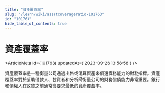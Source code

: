 ```yaml
---
title: "資產覆蓋率"
slug: "/learn/wiki/assetcoverageratio-101763"
id: "101763"
hide_table_of_contents: true
---
```



# 資產覆蓋率

<ArticleMeta id={101763} updatedAt={'2023-09-26 13:58:58'} />
<div className='border-solid border-b border-t-0 my-4 border-[var(--ifm-color-gray-300)]' />

資產覆蓋率是一種衡量公司通過出售或清算資產來償還債務能力的財務指標。資產覆蓋率對於幫助借款人、投資者和分析師衡量公司的財務償債能力非常重要。銀行和債權人在放貸之前通常會要求最低的資產覆蓋率。

